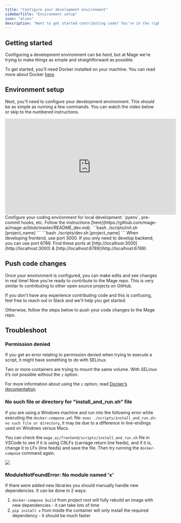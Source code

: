 ```yaml
---
title: "Configure your development environment"
sidebarTitle: "Environment setup"
icon: "alien"
description: "Want to get started contributing code? You're in the right place! Read on to learn how to set up your development environment."
---
```


## Getting started

Configuring a development environment can be _hard_, but at Mage we're trying to make things as simple and straightforward as possible. 

To get started, you'll need Docker installed on your machine. You can read more about Docker [here](https://www.docker.com/).

## Environment setup

Next, you'll need to configure your development environment. This should be as simple as running a few commands. You can watch the video below or skip to the numbered instructions.

<Frame>
<iframe
   width="560"
   height="315"
   src="https://www.youtube.com/embed/mxKh2062sTc"
   title="YouTube video player"
   frameborder="0"
   allow="accelerometer; autoplay; clipboard-write; encrypted-media; gyroscope; picture-in-picture"
   allowFullScreen
></iframe>
</Frame>

<Steps>
<Step title="Configure your development environment">
   Configure your coding environment for local development: `pyenv`, pre-commit hooks, etc. Follow the instructions [here](https://github.com/mage-ai/mage-ai/blob/master/README_dev.md).
</Step>
<Step title="Create a new project">
   ```bash
   ./scripts/init.sh [project_name]
   ```
</Step>
<Step title="Build the dev docker image and run all services">
   ```bash
   ./scripts/dev.sh [project_name]
   ```
</Step>
<Step title="Open Mage">
    When developing frontend, use port 3000. If you only need to develop backend, you can use port 6789. Find these ports at [http://localhost:3000](http://localhost:3000) & [http://localhost:6789](http://localhost:6789).
</Step>
</Steps>

## Push code changes

Once your environment is configured, you can make edits and see changes in real time! Now you're ready to contribute to the Mage repo. This is very similar to contributing to other open source projects on GitHub. 

If you _don't_ have any experience contributing code and this is confusing, feel free to reach out in Slack and we'll help you get started.

Otherwise, follow the steps below to push your code changes to the Mage repo.

<Snippet file="contribution-process.mdx"/>

## Troubleshoot

### Permission denied

If you get an error relating to permission denied when trying to execute a script,
it might have something to do with SELinux.

Two or more containers are trying to mount the same volume. With SELinux it’s not possible without
the `z` option.

For more information about using the `z` option,
read [Docker’s documentation](https://docs.docker.com/storage/bind-mounts/).

### No such file or directory for "install_and_run.sh" file

If you are using a Windows machine and run into the following error while executing the
`docker-compose.yml` file: `exec ./scripts/install_and_run.sh: no such file or directory`,
it may be due to a difference in line-endings used on Windows versus Macs.

You can check the `mage_ai/frontend/scripts/install_and_run.sh` file in VSCode to see if
it is using CRLFs (carriage return line feeds), and if it is, change it to LFs (line feeds)
and save the file. Then try running the `docker-compose` command again.

<img src="https://github.com/mage-ai/assets/blob/main/development/windows/update-crlf-to-lf-vscode.gif?raw=True"/>

### ModuleNotFoundError: No module named 'x'

If there were added new libraries you should manually handle new dependencies. It can be done in 2 ways:

1. `docker-compose build` from project root will fully rebuild an image with new dependencies - it can take lots of time
2. `pip install x` from inside the container will only install the required dependency - it should be much faster
